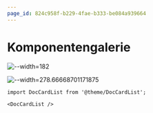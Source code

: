 ```yaml
---
page_id: 824c958f-b229-4fae-b333-be084a939664
---
```


# Komponentengalerie

![--width=182](./images/test.svg)

![--width=278.66668701171875](./images/joke-what-are-clouds-made-of.jpg)

```mdx-code-block
import DocCardList from '@theme/DocCardList';

<DocCardList />
```